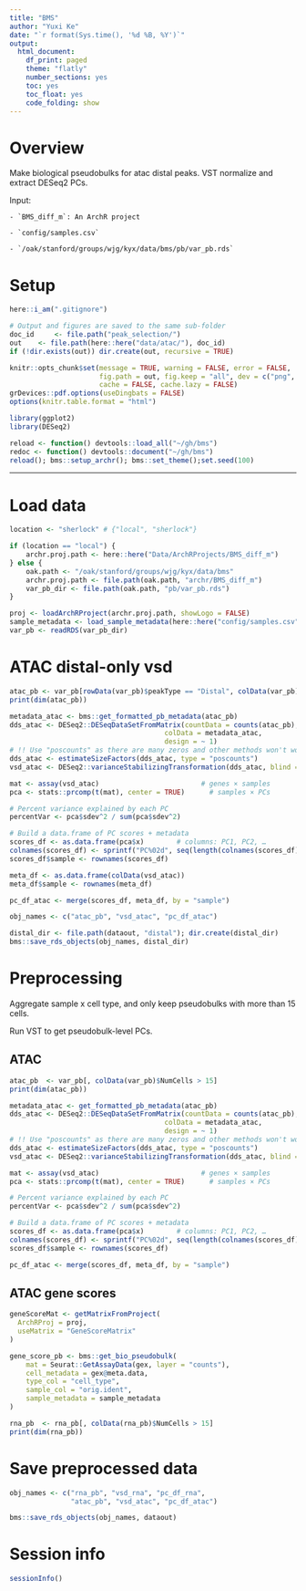 ```yaml
---
title: "BMS"
author: "Yuxi Ke"
date: "`r format(Sys.time(), '%d %B, %Y')`"
output:
  html_document:
    df_print: paged
    theme: "flatly"
    number_sections: yes
    toc: yes
    toc_float: yes
    code_folding: show
---
```


# Overview

Make biological pseudobulks for atac distal peaks.
VST normalize and extract DESeq2 PCs.

Input:

    - `BMS_diff_m`: An ArchR project
    
    - `config/samples.csv`
    
    - `/oak/stanford/groups/wjg/kyx/data/bms/pb/var_pb.rds`
    
# Setup

```r
here::i_am(".gitignore")

# Output and figures are saved to the same sub-folder
doc_id     <- file.path("peak_selection/")
out    <- file.path(here::here("data/atac/"), doc_id)
if (!dir.exists(out)) dir.create(out, recursive = TRUE)

knitr::opts_chunk$set(message = TRUE, warning = FALSE, error = FALSE, 
                      fig.path = out, fig.keep = "all", dev = c("png", "pdf"),
                      cache = FALSE, cache.lazy = FALSE)
grDevices::pdf.options(useDingbats = FALSE)
options(knitr.table.format = "html") 

library(ggplot2)
library(DESeq2)

reload <- function() devtools::load_all("~/gh/bms")
redoc <- function() devtools::document("~/gh/bms")
reload(); bms::setup_archr(); bms::set_theme();set.seed(100)
```

***

# Load data

```r
location <- "sherlock" # {"local", "sherlock"}

if (location == "local") {
    archr.proj.path <- here::here("Data/ArchRProjects/BMS_diff_m")
} else {
    oak.path <- "/oak/stanford/groups/wjg/kyx/data/bms"
    archr.proj.path <- file.path(oak.path, "archr/BMS_diff_m")
    var_pb_dir <- file.path(oak.path, "pb/var_pb.rds")
}

proj <- loadArchRProject(archr.proj.path, showLogo = FALSE)
sample_metadata <- load_sample_metadata(here::here("config/samples.csv"))
var_pb <- readRDS(var_pb_dir)
```

# ATAC distal-only vsd

```r
atac_pb <- var_pb[rowData(var_pb)$peakType == "Distal", colData(var_pb)$NumCells > 15]
print(dim(atac_pb))
```

```r
metadata_atac <- bms::get_formatted_pb_metadata(atac_pb)
dds_atac <- DESeq2::DESeqDataSetFromMatrix(countData = counts(atac_pb),
                                      colData = metadata_atac,
                                      design = ~ 1)
# !! Use "poscounts" as there are many zeros and other methods won't work
dds_atac <- estimateSizeFactors(dds_atac, type = "poscounts")
vsd_atac <- DESeq2::varianceStabilizingTransformation(dds_atac, blind = TRUE)
```

```r
mat <- assay(vsd_atac)                         # genes × samples
pca <- stats::prcomp(t(mat), center = TRUE)      # samples × PCs

# Percent variance explained by each PC
percentVar <- pca$sdev^2 / sum(pca$sdev^2)

# Build a data.frame of PC scores + metadata
scores_df <- as.data.frame(pca$x)        # columns: PC1, PC2, …
colnames(scores_df) <- sprintf("PC%02d", seq(length(colnames(scores_df))))
scores_df$sample <- rownames(scores_df)

meta_df <- as.data.frame(colData(vsd_atac))
meta_df$sample <- rownames(meta_df)

pc_df_atac <- merge(scores_df, meta_df, by = "sample")
```

```r
obj_names <- c("atac_pb", "vsd_atac", "pc_df_atac")

distal_dir <- file.path(dataout, "distal"); dir.create(distal_dir)
bms::save_rds_objects(obj_names, distal_dir)
```



# Preprocessing

Aggregate sample x cell type, and only keep pseudobulks with more than 15 cells.

Run VST to get pseudobulk-level PCs.

## ATAC

```r
atac_pb  <- var_pb[, colData(var_pb)$NumCells > 15]
print(dim(atac_pb))
```


```r
metadata_atac <- get_formatted_pb_metadata(atac_pb)
dds_atac <- DESeq2::DESeqDataSetFromMatrix(countData = counts(atac_pb),
                                      colData = metadata_atac,
                                      design = ~ 1)
# !! Use "poscounts" as there are many zeros and other methods won't work
dds_atac <- estimateSizeFactors(dds_atac, type = "poscounts")
vsd_atac <- DESeq2::varianceStabilizingTransformation(dds_atac, blind = TRUE)
```

```r
mat <- assay(vsd_atac)                         # genes × samples
pca <- stats::prcomp(t(mat), center = TRUE)      # samples × PCs

# Percent variance explained by each PC
percentVar <- pca$sdev^2 / sum(pca$sdev^2)

# Build a data.frame of PC scores + metadata
scores_df <- as.data.frame(pca$x)        # columns: PC1, PC2, …
colnames(scores_df) <- sprintf("PC%02d", seq(length(colnames(scores_df))))
scores_df$sample <- rownames(scores_df)

pc_df_atac <- merge(scores_df, meta_df, by = "sample")
```


## ATAC gene scores
```r
geneScoreMat <- getMatrixFromProject(
  ArchRProj = proj,
  useMatrix = "GeneScoreMatrix"
)
```
```r
gene_score_pb <- bms::get_bio_pseudobulk(
    mat = Seurat::GetAssayData(gex, layer = "counts"),
    cell_metadata = gex@meta.data,
    type_col = "cell_type",
    sample_col = "orig.ident",
    sample_metadata = sample_metadata
)

rna_pb  <- rna_pb[, colData(rna_pb)$NumCells > 15]
print(dim(rna_pb))
```


# Save preprocessed data

```r
obj_names <- c("rna_pb", "vsd_rna", "pc_df_rna",
               "atac_pb", "vsd_atac", "pc_df_atac")

bms::save_rds_objects(obj_names, dataout)
```

# Session info

```r
sessionInfo()
```
